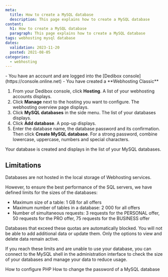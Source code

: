 ```yaml
---
meta:
  title: How to create a MySQL database
  description: This page explains how to create a MySQL database
content:
  h1: How to create a MySQL database
  paragraph: This page explains how to create a MySQL database
tags: webhosting mysql database 
dates:
  validation: 2023-11-20
  posted: 2021-08-05
categories:
  - webhosting
---
```


<Macro id="webhosting-online" />

<Message type="requirement">
  - You have an account and are logged into the [Dedibox console](https://console.online.net)
  - You have created a **Webhosting Classic**
</Message>

1. From your Dedibox console, click **Hosting**. A list of your webhosting accounts displays.
2. Click **Manage** next to the hosting you want to configure. The webhosting overview page displays.
3. Click **MySQL databases** in the side menu. The list of your databases displays.
4. Click **Add database**. A pop-up displays.
5. Enter the database name, the database password and its confirmation. Then click **Create MySQL database**.
    <Message type="tip">
      For a strong password, combine lowercase, uppercase, numbers and special characters.
    </Message>

Your database is created and displays in the list of your MySQL databases. 

## Limitations

Databases are not hosted in the local storage of Webhosting services. 

However, to ensure the best performance of the SQL servers, we have defined limits for the sizes of the databases:

  - Maximum size of a table: 1 GB for all offers
  - Maximum number of tables in a database: 2 000 for all offers
  - Number of simultaneous requests: 3 requests for the PERSONAL offer, 50 requests for the PRO offer, 75 requests for the BUSINESS offer

<Message type="important">
  Databases that exceed these quotas are automatically blocked. You will not be able to add additional data or update them. Only the options to view and delete data remain active.
</Message>

If you reach these limits and are unable to use your database, you can connect to the MySQL shell in the administration interface to check the size of your databases and manage your data to reduce usage.


<Navigation title="See Also">
  <PreviousButton to="/dedibox-console/classic-hosting/how-to/configure-php/">How to configure PHP</PreviousButton>
  <NextButton to="/dedibox-console/classic-hosting/how-to/change-password-mysql-database/">How to change the password of a MySQL database</NextButton>
</Navigation> 
